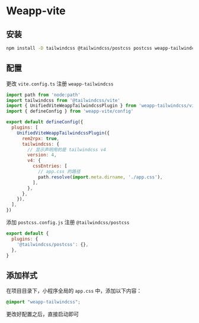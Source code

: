 
# Weapp-vite

## 安装

```bash npm2yarn
npm install -D tailwindcss @tailwindcss/postcss postcss weapp-tailwindcss
```

<Patch/>

## 配置

更改 `vite.config.ts` 注册 `weapp-tailwindcss`

```js title="vite.config.ts"
import path from 'node:path'
import tailwindcss from '@tailwindcss/vite'
import { UnifiedViteWeappTailwindcssPlugin } from 'weapp-tailwindcss/vite'
import { defineConfig } from 'weapp-vite/config'

export default defineConfig({
  plugins: [
    UnifiedViteWeappTailwindcssPlugin({
      rem2rpx: true,
      tailwindcss: {
        // 显示声明用的是 tailwindcss v4
        version: 4,
        v4: {
          cssEntries: [
            // app.css 的路径
            path.resolve(import.meta.dirname, './app.css'),
          ],
        },
      },
    }),
  ],
})
```

添加 `postcss.config.js` 注册 `@tailwindcss/postcss`

```js title="postcss.config.js"
export default {
  plugins: {
    '@tailwindcss/postcss': {},
  },
}
```


## 添加样式

在项目目录下，小程序全局的 `app.css` 中，添加以下内容：

```css title="app.css"
@import "weapp-tailwindcss";
```


更改好配置之后，直接启动即可

